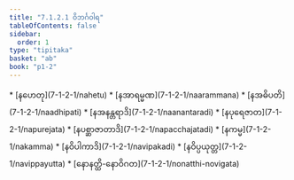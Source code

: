 ```yaml
---
title: "7.1.2.1 ဝိဘင်္ဂဝါရ"
tableOfContents: false
sidebar:
  order: 1
type: "tipitaka"
basket: "ab"
book: "p1-2"
---
```



<DynamicBreadcrumb />



<TableOfContents book="p1-2" section="7.1.2.1">
* [နဟေတု](7-1-2-1/nahetu)
* [နအာရမ္မဏ](7-1-2-1/naarammana)
* [နအဓိပတိ](7-1-2-1/naadhipati)
* [နအနန္တရာဒိ](7-1-2-1/naanantaradi)
* [နပုရေဇာတ](7-1-2-1/napurejata)
* [နပစ္ဆာဇာတာဒိ](7-1-2-1/napacchajatadi)
* [နကမ္မ](7-1-2-1/nakamma)
* [နဝိပါကာဒိ](7-1-2-1/navipakadi)
* [နဝိပ္ပယုတ္တ](7-1-2-1/navippayutta)
* [နောနတ္ထိ-နောဝိဂတ](7-1-2-1/nonatthi-novigata)
</TableOfContents>